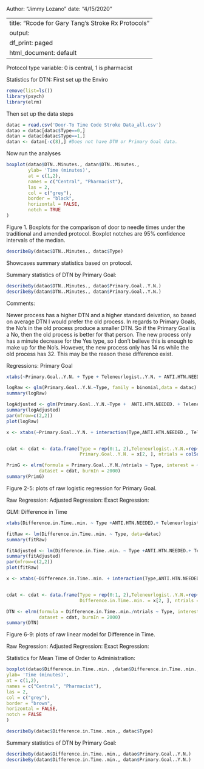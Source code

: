 

Author: "Jimmy Lozano"
date: "4/15/2020"

---
title: "Rcode for Gary Tang's Stroke Rx Protocols"
output:
  df_print: paged
  html_document: default
---
  
  Protocol type variable: 0 is central, 1 is pharmacist

Statistics for DTN:
  First set up the Enviro
```{r SetupEnv}
remove(list=ls())
library(psych)
library(elrm)
```

Then set up the data steps
```{r BringInDataDataStep}
datac = read.csv('Door-To Time Code Stroke Data_all.csv')
datao = datac[datac$Type==0,]  
datan = datac[datac$Type==1,]  
datan <- datan[-c(8),] #Does not have DTN or Primary Goal data.
```

Now run the analyses
```{r PlotData}
boxplot(datao$DTN..Minutes., datan$DTN..Minutes.,
        ylab= 'Time (minutes)',
        at = c(1,2),
        names = c("Central", "Pharmacist"),
        las = 2,
        col = c("grey"),
        border = "black",
        horizontal = FALSE,
        notch = TRUE
)
```

Figure 1. Boxplots for the comparison of door to needle times under the traditional and amended protocol. Boxplot notches are 95% confidence intervals of the median.

```{r}
describeBy(datac$DTN..Minutes., datac$Type)
``` 
Showcases summary statistics based on protocol.



Summary statistics of DTN by Primary Goal:
  
```{r}
describeBy(datao$DTN..Minutes., datao$Primary.Goal..Y.N.)
describeBy(datan$DTN..Minutes., datan$Primary.Goal..Y.N.)
```

Comments:
  
  Newer process has a higher DTN and a higher standard deivation, so based on average DTN I would prefer the old process. In regards to Primary Goals, the No's in the old process produce a smaller DTN. So if the Primary Goal is a No, then the old process is better for that person. The new process only has a minute decrease for the Yes type, so I don't believe this is enough to make up for the No's. However, the new process only has 14 ns while the old process has 32. This may be the reason these difference exist. 


Regressions: Primary Goal
```{r}

xtabs(~Primary.Goal..Y.N. + Type + Teleneurlogist..Y.N. + ANTI.HTN.NEEDED. , data = datac)  #exact

logRaw <- glm(Primary.Goal..Y.N.~Type, family = binomial,data = datac) #Type is the protocol (pharmacist or central) 
summary(logRaw)

logAdjusted <- glm(Primary.Goal..Y.N.~Type +  ANTI.HTN.NEEDED. + Teleneurlogist..Y.N., family = binomial,data = datac) #Type is the protocol (pharmacist or central) 
summary(logAdjusted)
par(mfrow=c(2,2))
plot(logRaw)

x <- xtabs(~Primary.Goal..Y.N. + interaction(Type,ANTI.HTN.NEEDED., Teleneurlogist..Y.N.), data=datac)


cdat <- cdat <- data.frame(Type = rep(0:1, 2),Teleneurlogist..Y.N.=rep(0:1,2), ANTI.HTN.NEEDED. = rep(0:1, each = 2),
                           Primary.Goal..Y.N. = x[2, ], ntrials = colSums(x))

PrimG <- elrm(formula = Primary.Goal..Y.N./ntrials ~ Type, interest = ~Type, iter = 22000,
            dataset = cdat, burnIn = 2000)
summary(PrimG)


```
Figure 2-5: plots of raw logistic regression for Primary Goal.

Raw Regression: 
Adjusted Regression:
Exact Regression:



GLM: Difference in Time
```{r}
xtabs(Difference.in.Time..min. ~ Type +ANTI.HTN.NEEDED.+ Teleneurlogist..Y.N., data=datac)

fitRaw <- lm(Difference.in.Time..min. ~ Type, data=datac)
summary(fitRaw)

fitAdjusted <- lm(Difference.in.Time..min. ~ Type +ANTI.HTN.NEEDED.+ Teleneurlogist..Y.N., data=datac)
summary(fitAdjusted)
par(mfrow=c(2,2))
plot(fitRaw)

x <- xtabs(~Difference.in.Time..min. + interaction(Type,ANTI.HTN.NEEDED., Teleneurlogist..Y.N.), data=datac)


cdat <- cdat <- data.frame(Type = rep(0:1, 2),Teleneurlogist..Y.N.=rep(0:1,2), ANTI.HTN.NEEDED. = rep(0:1, each = 2),
                           Difference.in.Time..min. = x[2, ], ntrials = colSums(x))

DTN <- elrm(formula = Difference.in.Time..min./ntrials ~ Type, interest = ~Type, iter = 22000,
            dataset = cdat, burnIn = 2000)
summary(DTN)
```
Figure 6-9: plots of raw linear model for Difference in Time. 


Raw Regression: 
Adjusted Regression:
Exact Regression:




Statistics for Mean Time of Order to Administration: 

```{r}
boxplot(datao$Difference.in.Time..min. ,datan$Difference.in.Time..min.,
ylab= 'Time (minutes)',
at = c(1,2),
names = c("Central", "Pharmacist"),
las = 2,
col = c("grey"),
border = "brown",
horizontal = FALSE,
notch = FALSE
)

describeBy(datac$Difference.in.Time..min., datac$Type)
``` 

Summary statistics of DTN by Primary Goal:
```{r}
describeBy(datao$Difference.in.Time..min., datao$Primary.Goal..Y.N.)
describeBy(datan$Difference.in.Time..min., datan$Primary.Goal..Y.N.)

```

